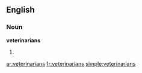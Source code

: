 ==English==

===Noun===
'''veterinarians'''
# {{plural of|[[veterinarian]]}}

[[ar:veterinarians]]
[[fr:veterinarians]]
[[simple:veterinarians]]